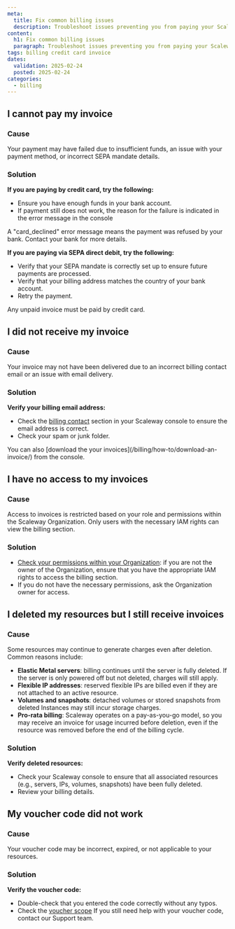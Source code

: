 ```yaml
---
meta:
  title: Fix common billing issues
  description: Troubleshoot issues preventing you from paying your Scaleway invoice.
content:
  h1: Fix common billing issues
  paragraph: Troubleshoot issues preventing you from paying your Scaleway invoice.
tags: billing credit card invoice
dates:
  validation: 2025-02-24
  posted: 2025-02-24
categories:
  - billing
---
```


## I cannot pay my invoice

### Cause
Your payment may have failed due to insufficient funds, an issue with your payment method, or incorrect SEPA mandate details.

### Solution
**If you are paying by credit card, try the following:**
 - Ensure you have enough funds in your bank account. 
 - If payment still does not work, the reason for the failure is indicated in the error message in the console
<Message type="tip">
  A "card_declined" error message means the payment was refused by your bank. Contact your bank for more details.
</Message>

**If you are paying via SEPA direct debit, try the following:**
- Verify that your SEPA mandate is correctly set up to ensure future payments are processed.
- Verify that your billing address matches the country of your bank account.
- Retry the payment.
<Message type="requirement">
  Any unpaid invoice must be paid by credit card.
</Message>

## I did not receive my invoice

### Cause
Your invoice may not have been delivered due to an incorrect billing contact email or an issue with email delivery.

### Solution
**Verify your billing email address:**
- Check the [billing contact](/faq/billing/#how-can-i-add-a-billing-contact-to-my-account) section in your Scaleway console to ensure the email address is correct. 
- Check your spam or junk folder.
<Message type="tip">
  You can also [download the your invoices](/billing/how-to/download-an-invoice/) from the console.
</Message>

## I have no access to my invoices 

### Cause
Access to invoices is restricted based on your role and permissions within the Scaleway Organization. Only users with the necessary IAM rights can view the billing section.

### Solution
- [Check your permissions within your Organization](/iam/quickstart/#how-to-give-permissions-to-users-and-applications-via-policies): if you are not the owner of the Organization, ensure that you have the appropriate IAM rights to access the billing section.
- If you do not have the necessary permissions, ask the Organization owner for access.

## I deleted my resources but I still receive invoices

### Cause
Some resources may continue to generate charges even after deletion. Common reasons include:
- **Elastic Metal servers**: billing continues until the server is fully deleted. If the server is only powered off but not deleted, charges will still apply.
- **Flexible IP addresses**: reserved flexible IPs are billed even if they are not attached to an active resource.
- **Volumes and snapshots**: detached volumes or stored snapshots from deleted Instances may still incur storage charges.
- **Pro-rata billing**: Scaleway operates on a pay-as-you-go model, so you may receive an invoice for usage incurred before deletion, even if the resource was removed before the end of the billing cycle.

### Solution 
**Verify deleted resources:** 
- Check your Scaleway console to ensure that all associated resources (e.g., servers, IPs, volumes, snapshots) have been fully deleted.
- Review your billing details.

## My voucher code did not work

### Cause
Your voucher code may be incorrect, expired, or not applicable to your resources.

### Solution
**Verify the voucher code:**
- Double-check that you entered the code correctly without any typos.
- Check the [voucher scope](/billing/how-to/redeem-voucher-code/#understanding-voucher-scope)
If you still need help with your voucher code, contact our Support team. 